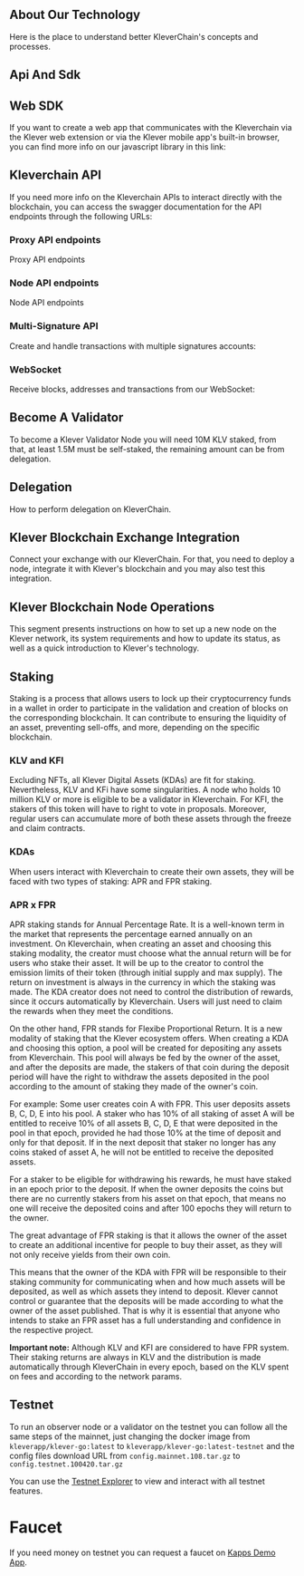 

## About Our Technology

Here is the place to understand better KleverChain's concepts and processes.

## Api And Sdk

## Web SDK

If you want to create a web app that communicates with the Kleverchain via the Klever web extension or via the Klever mobile app's built-in browser, you can find more info on our javascript library in this link:



## Kleverchain API

If you need more info on the Kleverchain APIs to interact directly with the blockchain, you can access the swagger documentation for the API endpoints through the following URLs:

### Proxy API endpoints

Proxy API endpoints

### Node API endpoints

Node API endpoints

### Multi-Signature API

Create and handle transactions with multiple signatures accounts:

### WebSocket

Receive blocks, addresses and transactions from our WebSocket:



## Become A Validator

To become a Klever Validator Node you will need 10M KLV staked, from that, at least 1.5M must be self-staked, the remaining amount can be from delegation.



## Delegation

How to perform delegation on KleverChain.



## Klever Blockchain Exchange Integration

Connect your exchange with our KleverChain. For that, you need to deploy a node, integrate it with Klever's blockchain and you may also test this integration.



## Klever Blockchain Node Operations

This segment presents instructions on how to set up a new node on the Klever network, its system requirements and  how to update its status, as well as a quick introduction to Klever's technology.




## Staking

Staking is a process that allows users to lock up their cryptocurrency funds in a wallet in order to participate in the validation and creation of blocks on the corresponding blockchain. It can contribute to ensuring the liquidity of an asset, preventing sell-offs, and more, depending on the specific blockchain.

### KLV and KFI

Excluding NFTs, all Klever Digital Assets (KDAs) are fit for staking. Nevertheless, KLV and KFi have some singularities. A node who holds 10 million KLV or more is eligible to be a validator in Kleverchain. For KFI, the stakers of this token will have to right to vote in proposals. Moreover, regular users can accumulate more of both these assets through the freeze and claim contracts.

### KDAs

When users interact with Kleverchain to create their own assets, they will be faced with two types of staking: APR and FPR staking.

### APR x FPR

APR staking stands for Annual Percentage Rate. It is a well-known term in the market that represents the percentage earned annually on an investment. On Kleverchain, when creating an asset and choosing this staking modality, the creator must choose what the annual return will be for users who stake their asset. It will be up to the creator to control the emission limits of their token (through initial supply and max supply). The return on investment is always in the currency in which the staking was made. The KDA creator does not need to control the distribution of rewards, since it occurs automatically by Kleverchain. Users will just need to claim the rewards when they meet the conditions.

On the other hand, FPR stands for Flexibe Proportional Return. It is a new modality of staking that the Klever ecosystem offers. When creating a KDA and choosing this option, a pool will be created for depositing any assets from Kleverchain. This pool will always be fed by the owner of the asset, and after the deposits are made, the stakers of that coin during the deposit period will have the right to withdraw the assets deposited in the pool according to the amount of staking they made of the owner's coin.

For example: Some user creates coin A with FPR. This user deposits assets B, C, D, E into his pool. A staker who has 10% of all staking of asset A will be entitled to receive 10% of all assets B, C, D, E that were deposited in the pool in that epoch, provided he had those 10% at the time of deposit and only for that deposit. If in the next deposit that staker no longer has any coins staked of asset A, he will not be entitled to receive the deposited assets.

For a staker to be eligible for withdrawing his rewards, he must have staked in an epoch prior to the deposit. If when the owner deposits the coins but there are no currently stakers from his asset on that epoch, that means no one will receive the deposited coins and after 100 epochs they will return to the owner.

The great advantage of FPR staking is that it allows the owner of the asset to create an additional incentive for people to buy their asset, as they will not only receive yields from their own coin.

This means that the owner of the KDA with FPR will be responsible to their staking community for communicating when and how much assets will be deposited, as well as which assets they intend to deposit. Klever cannot control or guarantee that the deposits will be made according to what the owner of the asset published. That is why it is essential that anyone who intends to stake an FPR asset has a full understanding and confidence in the respective project.

**Important note:** Although KLV and KFI are considered to have FPR system. Their staking returns are always in KLV and the distribution is made automatically through KleverChain in every epoch, based on the KLV spent on fees and according to the network params.







## Testnet



To run an observer node or a validator on the testnet you can follow all the same steps of the mainnet, just changing the docker image from `kleverapp/klever-go:latest` to `kleverapp/klever-go:latest-testnet` and the config files download URL from `config.mainnet.108.tar.gz` to `config.testnet.100420.tar.gz`

You can use the [Testnet Explorer](https://testnet.kleverscan.org/) to view and interact with all testnet features.

# Faucet

If you need money on testnet you can request a faucet on [Kapps Demo App](https://kapps-demo-testnet.web.app/connect).



